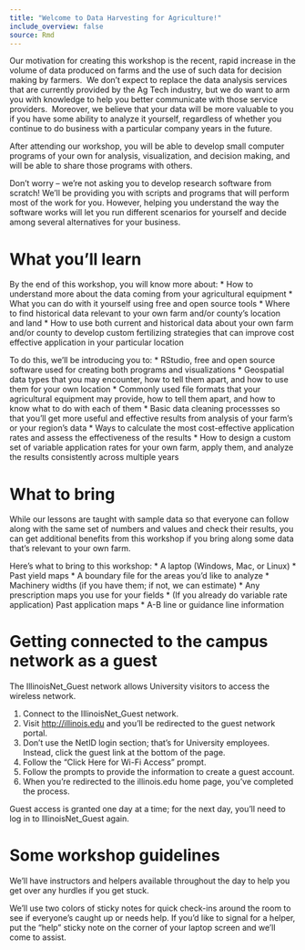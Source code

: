 ```yaml
---
title: "Welcome to Data Harvesting for Agriculture!"
include_overview: false
source: Rmd
---
```


Our motivation for creating this workshop is the recent, rapid increase in the volume of data produced on farms and the use of such data for decision making by farmers.  We don't expect to replace the data analysis services that are currently provided by the Ag Tech industry, but we do want to arm you with knowledge to help you better communicate with those service providers.  Moreover, we believe that your data will be more valuable to you if you have some ability to analyze it yourself, regardless of whether you continue to do business with a particular company years in the future.  

After attending our workshop, you will be able to develop small computer programs of your own for analysis, visualization, and decision making, and will be able to share those programs with others.

Don't worry -- we're not asking you to develop research software from scratch! We'll be providing you with scripts and programs that will perform most of the work for you. However, helping you understand the way the software works will let you run different scenarios for yourself and decide among several alternatives for your business.

# What you'll learn

By the end of this workshop, you will know more about:
* How to understand more about the data coming from your agricultural equipment
* What you can do with it yourself using free and open source tools
* Where to find historical data relevant to your own farm and/or county's location and land
* How to use both current and historical data about your own farm and/or county to develop custom fertilizing strategies 
that can improve cost effective application in your particular location

To do this, we'll be introducing you to:
* RStudio, free and open source software used for creating both programs and visualizations
* Geospatial data types that you may encounter, how to tell them apart, and how to use them for your own location
* Commonly used file formats that your agricultural equipment may provide, how to tell them apart, and how to know what to do with each of them
* Basic data cleaning processses so that you'll get more useful and effective results from analysis of your farm's or your region's data
* Ways to calculate the most cost-effective application rates and assess the effectiveness of the results
* How to design a custom set of variable application rates for your own farm, apply them, and analyze the results consistently across multiple years
 
# What to bring
While our lessons are taught with sample data so that everyone can follow along with the same set of numbers and values and check their results, you can get additional benefits from this workshop if you bring along some data that's relevant to your own farm.

Here's what to bring to this workshop:
* A laptop (Windows, Mac, or Linux)
* Past yield maps
* A boundary file for the areas you'd like to analyze
* Machinery widths (if you have them; if not, we can estimate)
* Any prescription maps you use for your fields
* (If you already do variable rate application) Past application maps
* A-B line or guidance line information

# Getting connected to the campus network as a guest

The IllinoisNet_Guest network allows University visitors to access the wireless network.

1. Connect to the IllinoisNet_Guest network.
2. Visit [http://illinois.edu](http://illinois.edu) and you'll be redirected to the guest network portal.
3. Don't use the NetID login section; that's for University employees. Instead, click the guest link at the bottom of the page.
4. Follow the "Click Here for Wi-Fi Access" prompt.
5. Follow the prompts to provide the information to create a guest account.
6. When you're redirected to the illinois.edu home page, you've completed the process.

Guest access is granted one day at a time; for the next day, you'll need to log in to IllinoisNet_Guest again.

# Some workshop guidelines
We'll have instructors and helpers available throughout the day to help you get over any hurdles if you get stuck. 

We'll use two colors of sticky notes for quick check-ins around the room to see if everyone's caught up or needs help. If you'd like to signal for a helper, put the "help" sticky note on the corner of your laptop screen and we'll come to assist.
